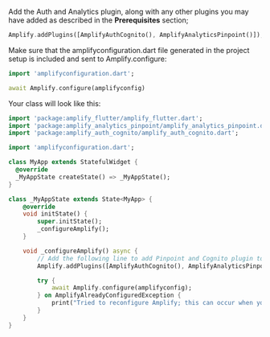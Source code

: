 Add the Auth and Analytics plugin, along with any other plugins you may have added as described in the **Prerequisites** section;

```dart
Amplify.addPlugins([AmplifyAuthCognito(), AmplifyAnalyticsPinpoint()]);
```

Make sure that the amplifyconfiguration.dart file generated in the project setup is included and sent to Amplify.configure:

```dart 
import 'amplifyconfiguration.dart';

await Amplify.configure(amplifyconfig)
```

Your class will look like this:

```dart
import 'package:amplify_flutter/amplify_flutter.dart';
import 'package:amplify_analytics_pinpoint/amplify_analytics_pinpoint.dart';
import 'package:amplify_auth_cognito/amplify_auth_cognito.dart';

import 'amplifyconfiguration.dart';

class MyApp extends StatefulWidget {
  @override
  _MyAppState createState() => _MyAppState();
}

class _MyAppState extends State<MyApp> {
    @override
    void initState() {
        super.initState();
        _configureAmplify();
    }

    void _configureAmplify() async {
        // Add the following line to add Pinpoint and Cognito plugin to your app
        Amplify.addPlugins([AmplifyAuthCognito(), AmplifyAnalyticsPinpoint()]);

        try {
            await Amplify.configure(amplifyconfig);
        } on AmplifyAlreadyConfiguredException {
            print("Tried to reconfigure Amplify; this can occur when your app restarts on Android.");
        }
    }
}
```
